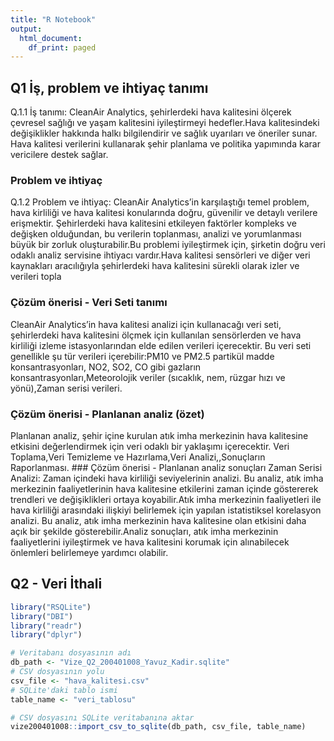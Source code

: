 ```yaml
---
title: "R Notebook"
output:
  html_document:
    df_print: paged
---
```


## Q1 İş, problem ve ihtiyaç tanımı

Q.1.1 İş tanımı: CleanAir Analytics, şehirlerdeki hava kalitesini ölçerek çevresel sağlığı ve yaşam kalitesini iyileştirmeyi hedefler.Hava kalitesindeki değişiklikler hakkında halkı bilgilendirir ve sağlık uyarıları ve öneriler sunar. Hava kalitesi verilerini kullanarak şehir planlama ve politika yapımında karar vericilere destek sağlar.

### Problem ve ihtiyaç

Q.1.2 Problem ve ihtiyaç: CleanAir Analytics'in karşılaştığı temel problem, hava kirliliği ve hava kalitesi konularında doğru, güvenilir ve detaylı verilere erişmektir. Şehirlerdeki hava kalitesini etkileyen faktörler kompleks ve değişken olduğundan, bu verilerin toplanması, analizi ve yorumlanması büyük bir zorluk oluşturabilir.Bu problemi iyileştirmek için, şirketin doğru veri odaklı analiz servisine ihtiyacı vardır.Hava kalitesi sensörleri ve diğer veri kaynakları aracılığıyla şehirlerdeki hava kalitesini sürekli olarak izler ve verileri topla

### Çözüm önerisi - Veri Seti tanımı

CleanAir Analytics'in hava kalitesi analizi için kullanacağı veri seti, şehirlerdeki hava kalitesini ölçmek için kullanılan sensörlerden ve hava kirliliği izleme istasyonlarından elde edilen verileri içerecektir. Bu veri seti genellikle şu tür verileri içerebilir:PM10 ve PM2.5 partikül madde konsantrasyonları, NO2, SO2, CO gibi gazların konsantrasyonları,Meteorolojik veriler (sıcaklık, nem, rüzgar hızı ve yönü),Zaman serisi verileri.

### Çözüm önerisi - Planlanan analiz (özet)

Planlanan analiz, şehir içine kurulan atık imha merkezinin hava kalitesine etkisini değerlendirmek için veri odaklı bir yaklaşımı içerecektir. Veri Toplama,Veri Temizleme ve Hazırlama,Veri Analizi,,Sonuçların Raporlanması. \### Çözüm önerisi - Planlanan analiz sonuçları Zaman Serisi Analizi: Zaman içindeki hava kirliliği seviyelerinin analizi. Bu analiz, atık imha merkezinin faaliyetlerinin hava kalitesine etkilerini zaman içinde göstererek trendleri ve değişiklikleri ortaya koyabilir.Atık imha merkezinin faaliyetleri ile hava kirliliği arasındaki ilişkiyi belirlemek için yapılan istatistiksel korelasyon analizi. Bu analiz, atık imha merkezinin hava kalitesine olan etkisini daha açık bir şekilde gösterebilir.Analiz sonuçları, atık imha merkezinin faaliyetlerini iyileştirmek ve hava kalitesini korumak için alınabilecek önlemleri belirlemeye yardımcı olabilir.

## Q2 - Veri İthali

```r

library("RSQLite")
library("DBI")
library("readr")
library("dplyr")

# Veritabanı dosyasının adı
db_path <- "Vize_Q2_200401008_Yavuz_Kadir.sqlite"  
# CSV dosyasının yolu
csv_file <- "hava_kalitesi.csv"  
# SQLite'daki tablo ismi
table_name <- "veri_tablosu"  

# CSV dosyasını SQLite veritabanına aktar
vize200401008::import_csv_to_sqlite(db_path, csv_file, table_name)
```
